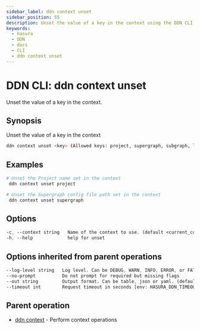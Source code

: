 ```yaml
---
sidebar_label: ddn context unset
sidebar_position: 55
description: Unset the value of a key in the context using the DDN CLI
keywords:
  - hasura
  - DDN
  - docs
  - CLI
  - ddn context unset
---
```


# DDN CLI: ddn context unset

Unset the value of a key in the context.

## Synopsis

Unset the value of a key in the context

```bash
ddn context unset <key> (Allowed keys: project, supergraph, subgraph, localEnvFile, cloudEnvFile, selfHostedDataPlane) [flags]
```

## Examples

```bash
# Unset the Project name set in the context
 ddn context unset project

# Unset the Supergraph config file path set in the context
 ddn context unset supergraph
```

## Options

```sass
-c, --context string   Name of the context to use. (default <current_context>)
-h, --help             help for unset
```

## Options inherited from parent operations

```sass
--log-level string   Log level. Can be DEBUG, WARN, INFO, ERROR, or FATAL. (default "INFO")
--no-prompt          Do not prompt for required but missing flags
--out string         Output format. Can be table, json or yaml. (default "table")
--timeout int        Request timeout in seconds [env: HASURA_DDN_TIMEOUT] (default 100)
```

## Parent operation

- [ddn context](/cli/commands/ddn_context) - Perform context operations
